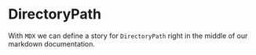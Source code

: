 
<Meta title="Components/DirectoryPath" component={DirectoryPath} />

# DirectoryPath

With `MDX` we can define a story for `DirectoryPath` right in the middle of our
markdown documentation.

<Preview>
    <Story name="Simple Path">
        <BrowserRouter basename='/'>
            <DirectoryPath urlPath="/hello/world"></DirectoryPath>
        </BrowserRouter>
    </Story>
</Preview>
